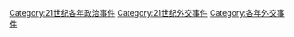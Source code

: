 [[Category:21世纪各年政治事件|Category:21世纪各年政治事件]]
[[Category:21世纪外交事件|Category:21世纪外交事件]]
[[Category:各年外交事件|Category:各年外交事件]]